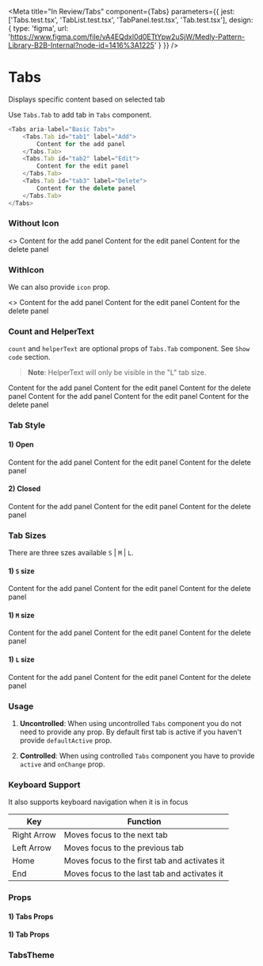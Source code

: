 
<Meta
    title="In Review/Tabs"
    component={Tabs}
    parameters={{
        jest: ['Tabs.test.tsx', 'TabList.test.tsx', 'TabPanel.test.tsx', 'Tab.test.tsx'],
        design: {
            type: 'figma',
            url: 'https://www.figma.com/file/vA4EQdxl0d0ETtYpw2uSjW/Medly-Pattern-Library-B2B-Internal?node-id=1416%3A1225'
        }
    }}
/>

# Tabs

Displays specific content based on selected tab

Use `Tabs.Tab` to add tab in `Tabs` component.

```typescript
<Tabs aria-label="Basic Tabs">
    <Tabs.Tab id="tab1" label="Add">
        Content for the add panel
    </Tabs.Tab>
    <Tabs.Tab id="tab2" label="Edit">
        Content for the edit panel
    </Tabs.Tab>
    <Tabs.Tab id="tab3" label="Delete">
        Content for the delete panel
    </Tabs.Tab>
</Tabs>
```

### Without Icon

<Preview withToolbar>
    <Story name="WithoutIcon">
        <>
            <DarkBackground withGreyBackground={select('Tab Background', tabBg, 'WHITE')} />
            <Tabs
                defaultActive="tab1"
                aria-label="Basic Tabs"
                tabSize={select('Tab Size', sizes, 'S')}
                tabBackground={select('Tab Background', tabBg, 'WHITE')}
                tabStyle={select('Tab Style', tabStyle, 'OPEN')}
            >
                <Tabs.Tab id="tab1" label="Add" helperText="Details" count={68}>
                    Content for the add panel
                </Tabs.Tab>
                <Tabs.Tab id="tab2" label="Edit" helperText="Details" count={10}>
                    Content for the edit panel
                </Tabs.Tab>
                <Tabs.Tab id="tab3" label="Delete" helperText="Details" count={30} disabled={true}>
                    Content for the delete panel
                </Tabs.Tab>
            </Tabs>
        </>
    </Story>
</Preview>

### WithIcon

We can also provide `icon` prop.

<Preview withToolbar>
    <Story name="WithIcon">
        <>
            <DarkBackground withGreyBackground={select('Tab Background', tabBg, 'WHITE')} />
            <Tabs
                defaultActive="tab1"
                aria-label="WithIcon Tabs"
                tabSize={select('Tab Size', sizes, 'S')}
                tabBackground={select('Tab Background', tabBg, 'WHITE')}
                tabStyle={select('Tab Style', tabStyle, 'OPEN')}
            >
                <Tabs.Tab id="tab1" label="Add" helperText="Details" count={68} icon={DashboardIcon}>
                    Content for the add panel
                </Tabs.Tab>
                <Tabs.Tab id="tab2" label="Edit" helperText="Details" count={10} icon={EditIcon}>
                    Content for the edit panel
                </Tabs.Tab>
                <Tabs.Tab id="tab3" label="Delete" helperText="Details" count={30} icon={DeleteIcon} disabled={true}>
                    Content for the delete panel
                </Tabs.Tab>
            </Tabs>
        </>
    </Story>
</Preview>

### Count and HelperText

`count` and `helperText` are optional props of `Tabs.Tab` component. See `Show code` section.

> **Note**: HelperText will only be visible in the "L" tab size.

<Preview withToolbar>
    <Tabs tabSize="L" defaultActive="tab1" aria-label="WithCountAndHelperText Tabs" tabBackground="WHITE" tabStyle="OPEN">
        <Tabs.Tab id="tab1" label="Add" helperText="Details" count={68} icon={DashboardIcon}>
            Content for the add panel
        </Tabs.Tab>
        <Tabs.Tab id="tab2" label="Edit" helperText="Details" count={10} icon={EditIcon}>
            Content for the edit panel
        </Tabs.Tab>
        <Tabs.Tab id="tab3" label="Delete" helperText="Details" count={30} icon={DeleteIcon} disabled={true}>
            Content for the delete panel
        </Tabs.Tab>
    </Tabs>
</Preview>

<Preview withToolbar>
    <Tabs tabSize="S" defaultActive="tab1" aria-label="WithCountAndHelperText Tabs" tabBackground="WHITE" tabStyle="OPEN">
        <Tabs.Tab id="tab1" label="Add" icon={DashboardIcon}>
            Content for the add panel
        </Tabs.Tab>
        <Tabs.Tab id="tab2" label="Edit" icon={EditIcon}>
            Content for the edit panel
        </Tabs.Tab>
        <Tabs.Tab id="tab3" label="Delete" icon={DeleteIcon} disabled={true}>
            Content for the delete panel
        </Tabs.Tab>
    </Tabs>
</Preview>

### Tab Style

#### 1) Open

<Preview withToolbar>
    <Tabs defaultActive="tab11" aria-label="Open style tabs" tabSize="L" tabStyle="OPEN">
        <Tabs.Tab id="tab11" label="Add" helperText="Details" count={68} icon={DashboardIcon}>
            Content for the add panel
        </Tabs.Tab>
        <Tabs.Tab id="tab12" label="Edit" helperText="Details" count={10} icon={EditIcon}>
            Content for the edit panel
        </Tabs.Tab>
        <Tabs.Tab id="tab13" label="Delete" helperText="Details" count={30} icon={DeleteIcon} disabled={true}>
            Content for the delete panel
        </Tabs.Tab>
    </Tabs>
</Preview>

#### 2) Closed

<Preview withToolbar>
    <Tabs defaultActive="tab11" aria-label="Closed style tabs" tabSize="L" tabStyle="CLOSED">
        <Tabs.Tab id="tab11" label="Add" helperText="Details" count={68} icon={DashboardIcon}>
            Content for the add panel
        </Tabs.Tab>
        <Tabs.Tab id="tab12" label="Edit" helperText="Details" count={10} icon={EditIcon}>
            Content for the edit panel
        </Tabs.Tab>
        <Tabs.Tab id="tab13" label="Delete" helperText="Details" count={30} icon={DeleteIcon} disabled={true}>
            Content for the delete panel
        </Tabs.Tab>
    </Tabs>
</Preview>

### Tab Sizes

There are three szes available `S` | `M` | `L`.

#### 1) `S` size

<Preview withToolbar>
    <Tabs defaultActive="tab11" aria-label="Open style tabs" tabSize="S" tabStyle="OPEN">
        <Tabs.Tab id="tab11" label="Add" helperText="Details" count={68} icon={DashboardIcon}>
            Content for the add panel
        </Tabs.Tab>
        <Tabs.Tab id="tab12" label="Edit" helperText="Details" count={10} icon={EditIcon}>
            Content for the edit panel
        </Tabs.Tab>
        <Tabs.Tab id="tab13" label="Delete" helperText="Details" count={30} icon={DeleteIcon} disabled={true}>
            Content for the delete panel
        </Tabs.Tab>
    </Tabs>
</Preview>

#### 1) `M` size

<Preview withToolbar>
    <Tabs defaultActive="tab11" aria-label="Open style tabs" tabSize="M" tabStyle="OPEN">
        <Tabs.Tab id="tab11" label="Add" helperText="Details" count={68} icon={DashboardIcon}>
            Content for the add panel
        </Tabs.Tab>
        <Tabs.Tab id="tab12" label="Edit" helperText="Details" count={10} icon={EditIcon}>
            Content for the edit panel
        </Tabs.Tab>
        <Tabs.Tab id="tab13" label="Delete" helperText="Details" count={30} icon={DeleteIcon} disabled={true}>
            Content for the delete panel
        </Tabs.Tab>
    </Tabs>
</Preview>

#### 1) `L` size

<Preview withToolbar>
    <Tabs defaultActive="tab11" aria-label="Open style tabs" tabSize="L" tabStyle="OPEN">
        <Tabs.Tab id="tab11" label="Add" helperText="Details" count={68} icon={DashboardIcon}>
            Content for the add panel
        </Tabs.Tab>
        <Tabs.Tab id="tab12" label="Edit" helperText="Details" count={10} icon={EditIcon}>
            Content for the edit panel
        </Tabs.Tab>
        <Tabs.Tab id="tab13" label="Delete" helperText="Details" count={30} icon={DeleteIcon} disabled={true}>
            Content for the delete panel
        </Tabs.Tab>
    </Tabs>
</Preview>

### Usage

1. **Uncontrolled**: When using uncontrolled `Tabs` component you do not need to provide any prop. By default first tab is active if you haven't provide `defaultActive` prop.

2. **Controlled**: When using controlled `Tabs` component you have to provide `active` and `onChange` prop.

### Keyboard Support

It also supports keyboard navigation when it is in focus

| Key         | Function                                      |
| ----------- | --------------------------------------------- |
| Right Arrow | Moves focus to the next tab                   |
| Left Arrow  | Moves focus to the previous tab               |
| Home        | Moves focus to the first tab and activates it |
| End         | Moves focus to the last tab and activates it  |

### Props

#### 1) Tabs Props

<Props of={Tabs} />

#### 1) Tab Props

<Props of={Tab} />

### TabsTheme

<Props of={ThemeInterface} />
